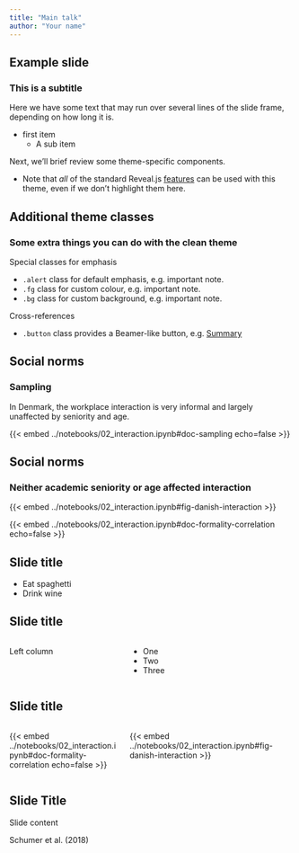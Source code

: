 ```yaml
---
title: "Main talk"
author: "Your name"
---
```


## Example slide

### This is a subtitle

Here we have some text that may run over several lines of the slide frame,
depending on how long it is.

- first item 
    - A sub item

Next, we'll brief review some theme-specific components.

- Note that _all_ of the standard Reveal.js
[features](https://quarto.org/docs/presentations/revealjs/)
can be used with this theme, even if we don't highlight them here.

## Additional theme classes

### Some extra things you can do with the clean theme

Special classes for emphasis

- `.alert` class for default emphasis, e.g. [important note]{.alert}.
- `.fg` class for custom colour, e.g. [important note]{.fg style="--col: #e64173"}.
- `.bg` class for custom background, e.g. [important note]{.bg style="--col: #e64173"}.

Cross-references

- `.button` class provides a Beamer-like button, e.g.
[[Summary]{.button}](#sec-summary)


## Social norms

### Sampling

In Denmark, the workplace interaction is very informal and largely unaffected by seniority and age. 

{{< embed ../notebooks/02_interaction.ipynb#doc-sampling echo=false >}}

## Social norms

### Neither academic seniority or age affected interaction

{{< embed ../notebooks/02_interaction.ipynb#fig-danish-interaction >}}

<!-- a bug in quarto does not allow successive embeds witout somthing in between (like this) -->

{{< embed ../notebooks/02_interaction.ipynb#doc-formality-correlation echo=false >}}

## Slide title

::: {.incremental}
- Eat spaghetti
- Drink wine
:::

## Slide title

:::: {.columns}

::: {.column width="40%"}
Left column
:::

::: {.column width="60%"}
- One
- Two
- Three
:::

::::

## Slide title

:::: {.columns}

::: {.column width="40%"}
{{< embed ../notebooks/02_interaction.ipynb#doc-formality-correlation echo=false >}}
:::

::: {.column width="60%"}
{{< embed ../notebooks/02_interaction.ipynb#fig-danish-interaction >}}
:::

::::

## Slide Title

Slide content

::: aside
Schumer et al. (2018)
:::